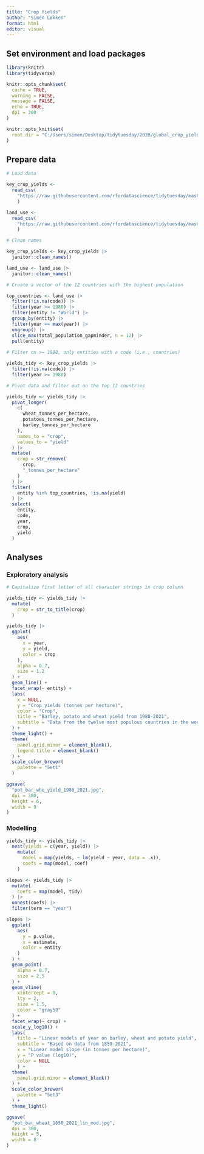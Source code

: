 ```yaml
---
title: "Crop Yields"
author: "Simen Løkken"
format: html
editor: visual
---
```


## Set environment and load packages

```r

library(knitr)
library(tidyverse)

knitr::opts_chunk$set(
  cache = TRUE,
  warning = FALSE,
  message = FALSE,
  echo = TRUE,
  dpi = 300
)

knitr::opts_knit$set(
  root.dir = "C:/Users/simen/Desktop/tidytuesday/2020/global_crop_yields"
)
```

## Prepare data

```r

# Load data

key_crop_yields <- 
  read_csv(
    "https://raw.githubusercontent.com/rfordatascience/tidytuesday/master/data/2020/2020-09-01/key_crop_yields.csv"
    )

land_use <- 
  read_csv(
    "https://raw.githubusercontent.com/rfordatascience/tidytuesday/master/data/2020/2020-09-01/land_use_vs_yield_change_in_cereal_production.csv"
    )

# Clean names

key_crop_yields <- key_crop_yields |> 
  janitor::clean_names()

land_use <- land_use |> 
  janitor::clean_names()
```

```r

# Create a vector of the 12 countries with the highest population

top_countries <- land_use |> 
  filter(!is.na(code)) |> 
  filter(year >= 1980) |>
  filter(entity != "World") |> 
  group_by(entity) |> 
  filter(year == max(year)) |>
  ungroup() |> 
  slice_max(total_population_gapminder, n = 12) |> 
  pull(entity)
  
# Filter on >= 1980, only entities with a code (i.e., countries)

yields_tidy <- key_crop_yields |> 
  filter(!is.na(code)) |> 
  filter(year >= 1980)

# Pivot data and filter out on the top 12 countries

yields_tidy <- yields_tidy |> 
  pivot_longer(
    c(
      wheat_tonnes_per_hectare,
      potatoes_tonnes_per_hectare,
      barley_tonnes_per_hectare
    ),
    names_to = "crop",
    values_to = "yield"
  ) |>
  mutate(
    crop = str_remove(
      crop,
      "_tonnes_per_hectare"
    )
  ) |>
  filter(
    entity %in% top_countries, !is.na(yield)
  ) |> 
  select(
    entity,
    code,
    year,
    crop,
    yield
  )
```

## Analyses

### Exploratory analysis

```r

# Capitalize first letter of all character strings in crop column

yields_tidy <- yields_tidy |> 
  mutate(
    crop = str_to_title(crop)
  )

yields_tidy |> 
  ggplot(
    aes(
      x = year,
      y = yield,
      color = crop
    ),
    alpha = 0.7,
    size = 1.2
  ) +
  geom_line() +
  facet_wrap(~ entity) +
  labs(
    x = NULL,
    y = "Crop yields (tonnes per hectare)",
    color = "Crop",
    title = "Barley, potato and wheat yield from 1980-2021",
    subtitle = "Data from the twelve most populous countries in the world"
  ) +
  theme_light() +
  theme(
    panel.grid.minor = element_blank(),
    legend.title = element_blank()
  ) +
  scale_color_brewer(
    palette = "Set1"
  )

ggsave(
  "pot_bar_whe_yield_1980_2021.jpg",
  dpi = 300,
  height = 6,
  width = 9
)
```

### Modelling

```r

yields_tidy <- yields_tidy |> 
  nest(yields = c(year, yield)) |> 
    mutate(
      model = map(yields, ~ lm(yield ~ year, data = .x)),
      coefs = map(model, coef)
    )

slopes <- yields_tidy |> 
  mutate(
    coefs = map(model, tidy)
  ) |> 
  unnest(coefs) |> 
  filter(term == "year")

slopes |> 
  ggplot(
    aes(
      y = p.value,
      x = estimate,
      color = entity
    )
  ) +
  geom_point(
    alpha = 0.7,
    size = 2.5
  ) +
  geom_vline(
    xintercept = 0,
    lty = 2,
    size = 1.5,
    color = "gray50"
  ) +
  facet_wrap(~ crop) +
  scale_y_log10() +
  labs(
    title = "Linear models of year on barley, wheat and potato yield",
    subtitle = "Based on data from 1850-2021",
    x = "Linear model slope (in tonnes per hectare)",
    y = "P value (log10)",
    color = NULL
    ) +
  theme(
    panel.grid.minor = element_blank()
  ) +
  scale_color_brewer(
    palette = "Set3"
  ) +
  theme_light()

ggsave(
  "pot_bar_wheat_1850_2021_lin_mod.jpg",
  dpi = 300,
  height = 5,
  width = 8
)
```
